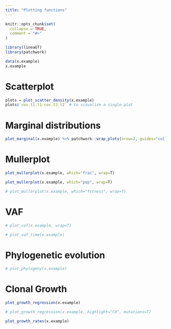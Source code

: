 ---
title: "Plotting functions"
---

```{r, include = FALSE}
knitr::opts_chunk$set(
  collapse = TRUE,
  comment = "#>"
)
```

```{r setup}
library(lineaGT)
library(patchwork)
```

```{r}
data(x.example)
x.example
```


# Scatterplot
```{r}
plots = plot_scatter_density(x.example)
plots$`cov.t1.l1:cov.t2.l2` # to visualize a single plot
```


# Marginal distributions
```{r}
plot_marginal(x.example) %>% patchwork::wrap_plots(nrow=2, guides="collect")
```


# Mullerplot
```{r warning=FALSE}
plot_mullerplot(x.example, which="frac", wrap=T)
```

```{r warning=FALSE}
plot_mullerplot(x.example, which="pop", wrap=T)
```

```{r warning=FALSE}
# plot_mullerplot(x.example, which="fitness", wrap=T)
```



# VAF
```{r}
# plot_vaf(x.example, wrap=T)
```


```{r}
# plot_vaf_time(x.example)
```



# Phylogenetic evolution

```{r}
# plot_phylogeny(x.example)
```



# Clonal Growth
```{r warning=FALSE}
plot_growth_regression(x.example)
```

```{r}
# plot_growth_regression(x.example, highlight="C0", mutations=T)
```



```{r warning=FALSE}
plot_growth_rates(x.example)
```


